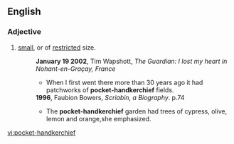 {{also|pockethandkerchief|pocket handkerchief}}
==English==

===Adjective===
{{en-adj}}

# [[small]], or of [[restricted]] size.
#: '''January 19 2002''', Tim Wapshott, ''The Guardian: I lost my heart in Nohant-en-Graçay, France''
#:* When I first went there more than 30 years ago it had patchworks of '''pocket-handkerchief''' fields.
#: '''1996''', Faubion Bowers, ''Scriabin, a Biography''. p.74
#:* The '''pocket-handkerchief''' garden had trees of cypress, olive, lemon and orange,she emphasized.

[[vi:pocket-handkerchief]]